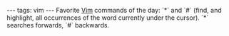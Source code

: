 ---
tags: vim
---
Favorite [[Vim]] commands of the day: `*` and `#` (find, and highlight, all occurrences of the word currently under the cursor). `*` searches forwards, `#` backwards.
